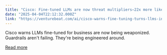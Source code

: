 ```yaml
---
title: "Cisco: Fine-tuned LLMs are now threat multipliers—22x more likely to go rogue"
date: "2025-04-04T22:12:32.000Z"
link: "https://venturebeat.com/ai/cisco-warns-fine-tuning-turns-llms-into-threat-vectorsstructure/"
---
```


Cisco warns LLMs fine-tuned for business are now being weaponized. Guardrails aren't failing. They're being engineered around.

[Read more](https://venturebeat.com/ai/cisco-warns-fine-tuning-turns-llms-into-threat-vectorsstructure/)
